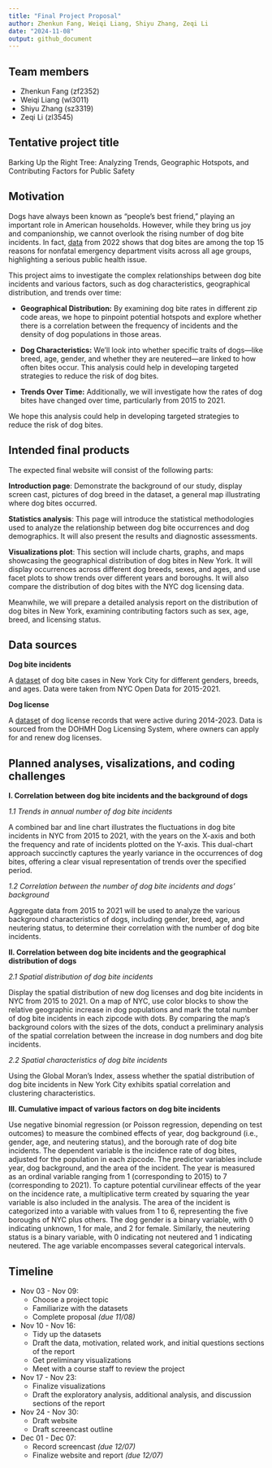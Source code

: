 ```yaml
---
title: "Final Project Proposal"
author: Zhenkun Fang, Weiqi Liang, Shiyu Zhang, Zeqi Li
date: "2024-11-08"
output: github_document
---
```


## Team members

* Zhenkun Fang (zf2352)
* Weiqi Liang (wl3011)
* Shiyu Zhang (sz3319)
* Zeqi Li (zl3545)

## Tentative project title

Barking Up the Right Tree: Analyzing Trends, Geographic Hotspots, and Contributing Factors for Public Safety

## Motivation

Dogs have always been known as "people's best friend," playing an important role in American households. However, while they bring us joy and companionship, we cannot overlook the rising number of dog bite incidents. In fact, [data](https://wisqars.cdc.gov/lcnf/?y1=2022&y2=2022&ct=20&cc=0&s=0&g=00&a=lcd1age&a1=0&a2=199&d=0) from 2022 shows that dog bites are among the top 15 reasons for nonfatal emergency department visits across all age groups, highlighting a serious public health issue.

This project aims to investigate the complex relationships between dog bite incidents and various factors, such as dog characteristics, geographical distribution, and trends over time:

* **Geographical Distribution:** By examining dog bite rates in different zip code areas, we hope to pinpoint potential hotspots and explore whether there is a correlation between the frequency of incidents and the density of dog populations in those areas.

* **Dog Characteristics:** We’ll look into whether specific traits of dogs—like breed, age, gender, and whether they are neutered—are linked to how often bites occur. This analysis could help in developing targeted strategies to reduce the risk of dog bites.

* **Trends Over Time:** Additionally, we will investigate how the rates of dog bites have changed over time, particularly from 2015 to 2021. 

We hope this analysis could help in developing targeted strategies to reduce the risk of dog bites.

## Intended final products

The expected final website will consist of the following parts:

**Introduction page**: Demonstrate the background of our study, display screen cast, pictures of dog breed in the dataset, a general map illustrating where dog bites occurred.

**Statistics analysis**: This page will introduce the statistical methodologies used to analyze the relationship between dog bite occurrences and dog demographics. It will also present the results and diagnostic assessments.

**Visualizations plot**: This section will include charts, graphs, and maps showcasing the geographical distribution of dog bites in New York. It will display occurrences across different dog breeds, sexes, and ages, and use facet plots to show trends over different years and boroughs. It will also compare the distribution of dog bites with the NYC dog licensing data.

Meanwhile, we will prepare a detailed analysis report on the distribution of dog bites in New York, examining contributing factors such as sex, age, breed, and licensing status.

## Data sources

**Dog bite incidents**

A [dataset](https://www.kaggle.com/datasets/muhmiqbal/dog-bites-nyc) of dog bite cases in New York City for different genders, breeds, and ages. Data were taken from NYC Open Data for 2015-2021.

**Dog license**

A [dataset](https://www.kaggle.com/datasets/sahirmaharajj/dog-licensing-dataset)  of dog license records that were active during 2014-2023. Data is sourced from the DOHMH Dog Licensing System, where owners can apply for and renew dog licenses.

## Planned analyses, visalizations, and coding challenges

**I. Correlation between dog bite incidents and the background of dogs**

*1.1 Trends in annual number of dog bite incidents*
  
A combined bar and line chart illustrates the fluctuations in dog bite incidents in NYC from 2015 to 2021, with the years on the X-axis and both the frequency and rate of incidents plotted on the Y-axis. This dual-chart approach succinctly captures the yearly variance in the occurrences of dog bites, offering a clear visual representation of trends over the specified period.

*1.2 Correlation between the number of dog bite incidents and dogs’ background*
  
Aggregate data from 2015 to 2021 will be used to analyze the various background characteristics of dogs, including gender, breed, age, and neutering status, to determine their correlation with the number of dog bite incidents.

**II. Correlation between dog bite incidents and the geographical distribution of dogs**

*2.1  Spatial distribution of dog bite incidents*
  
Display the spatial distribution of new dog licenses and dog bite incidents in NYC from 2015 to 2021. On a map of NYC, use color blocks to show the relative geographic increase in dog populations and mark the total number of dog bite incidents in each zipcode with dots. By comparing the map's background colors with the sizes of the dots, conduct a preliminary analysis of the spatial correlation between the increase in dog numbers and dog bite incidents.

*2.2  Spatial characteristics of dog bite incidents*
  
Using the Global Moran's Index, assess whether the spatial distribution of dog bite incidents in New York City exhibits spatial correlation and clustering characteristics.

**III. Cumulative impact of various factors on dog bite incidents**

Use negative binomial regression (or Poisson regression, depending on test outcomes) to measure the combined effects of year, dog background (i.e., gender, age, and neutering status), and the borough rate of dog bite incidents. The dependent variable is the incidence rate of dog bites, adjusted for the population in each zipcode. The predictor variables include year, dog background, and the area of the incident. The year is measured as an ordinal variable ranging from 1 (corresponding to 2015) to 7 (corresponding to 2021). To capture potential curvilinear effects of the year on the incidence rate, a multiplicative term created by squaring the year variable is also included in the analysis. The area of the incident is categorized into a variable with values from 1 to 6, representing the five boroughs of NYC plus others. The dog gender is a binary variable, with 0 indicating unknown, 1 for male, and 2 for female. Similarly, the neutering status is a binary variable, with 0 indicating not neutered and 1 indicating neutered. The age variable encompasses several categorical intervals.



## Timeline

* Nov 03 - Nov 09: 
  + Choose a project topic
  + Familiarize with the datasets
  + Complete proposal *(due 11/08)*
* Nov 10 - Nov 16:
  + Tidy up the datasets
  + Draft the data, motivation, related work, and initial questions sections of the report
  + Get preliminary visualizations
  + Meet with a course staff to review the project
* Nov 17 - Nov 23:
  + Finalize visualizations
  + Draft the exploratory analysis, additional analysis, and discussion sections of the report
* Nov 24 - Nov 30:
  + Draft website
  + Draft screencast outline
* Dec 01 - Dec 07: 
  + Record screencast *(due 12/07)*
  + Finalize website and report *(due 12/07)*
